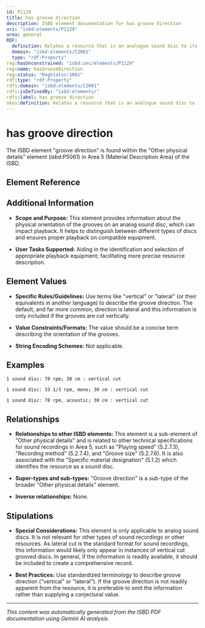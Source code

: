 ```yaml
---
id: P1129
title: has groove direction
description: ISBD element documentation for has groove direction
uri: "isbd:elements/P1129"
area: general
RDF:
  definition: Relates a resource that is an analogue sound disc to its groove direction.
  domain: "isbd:elements/C2001"
  type: "rdf:Property"
reg:hasUnconstrained: "isbd:unc/elements/P1129"
reg:name: hasGrooveDirection
reg:status: "RegStatus:1001"
rdf:type: "rdf:Property"
rdfs:domain: "isbd:elements/C2001"
rdfs:isDefinedBy: "isbd:elements/"
rdfs:label: has groove direction
skos:definition: Relates a resource that is an analogue sound disc to its groove direction.
---
```

# has groove direction

The ISBD element "groove direction" is found within the "Other physical details" element (isbd:P5061) in Area 5 (Material Description Area) of the ISBD.

## Element Reference


<ElementReference frontMatter={frontMatter} />

## Additional Information

- **Scope and Purpose:** This element provides information about the physical orientation of the grooves on an analog sound disc, which can impact playback.  It helps to distinguish between different types of discs and ensures proper playback on compatible equipment.

- **User Tasks Supported:**  Aiding in the identification and selection of appropriate playback equipment; facilitating more precise resource description.


## Element Values

- **Specific Rules/Guidelines:**  Use terms like "vertical" or "lateral" (or their equivalents in another language) to describe the groove direction. The default, and far more common, direction is lateral and this information is only included if the grooves are cut vertically.

- **Value Constraints/Formats:** The value should be a concise term describing the orientation of the grooves.

- **String Encoding Schemes:**  Not applicable.


## Examples

```
1 sound disc: 78 rpm; 30 cm : vertical cut
```

```
1 sound disc: 33 1/3 rpm, mono; 30 cm : vertical cut
```

```
1 sound disc: 78 rpm, acoustic; 30 cm : vertical cut
```

## Relationships

- **Relationships to other ISBD elements:** This element is a sub-element of "Other physical details" and is related to other technical specifications for sound recordings in Area 5, such as "Playing speed" (5.2.7.3), "Recording method" (5.2.7.4), and "Groove size" (5.2.7.6). It is also associated with the "Specific material designation" (5.1.2) which identifies the resource as a sound disc.

- **Super-types and sub-types:** "Groove direction" is a sub-type of the broader "Other physical details" element.

- **Inverse relationships:**  None.


## Stipulations

- **Special Considerations:** This element is only applicable to analog sound discs. It is not relevant for other types of sound recordings or other resources. As lateral cut is the standard format for sound recordings, this information would likely only appear in instances of vertical cut grooved discs. In general, if the information is readily available, it should be included to create a comprehensive record.

- **Best Practices:**  Use standardized terminology to describe groove direction ("vertical" or "lateral").  If the groove direction is not readily apparent from the resource, it is preferable to omit the information rather than supplying a conjectural value.


---

*This content was automatically generated from the ISBD PDF documentation using Gemini AI analysis.*
